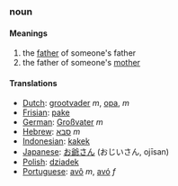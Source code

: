 ===noun===
====Meanings====
#the [[father]] of someone's father
#the father of someone's [[mother]]
====Translations====
*[[Dutch]]: [[grootvader]] ''m'', [[opa]], ''m''
*[[Frisian]]: [[pake]]
*[[German]]: [[Großvater]] ''m''
*[[Hebrew]]: [[סבא]] ''m''
*[[Indonesian]]: [[kakek]]
*[[Japanese]]: [[お爺さん]] (おじいさん, ojīsan)
*[[Polish]]: [[dziadek]]
*[[Portuguese]]: [[avô]] ''m'', [[avó]] ''f''